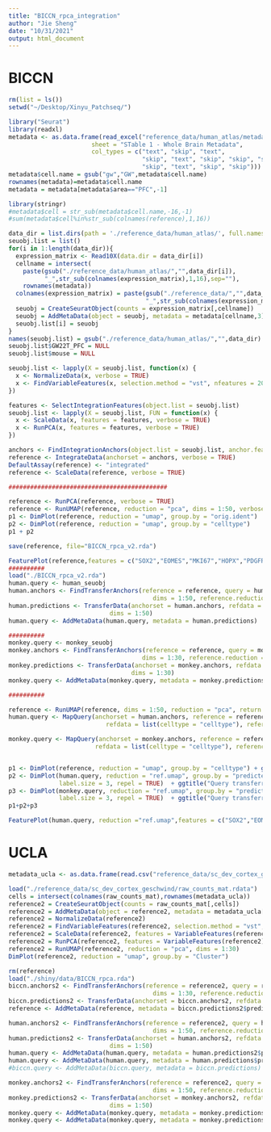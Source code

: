 ```yaml
---
title: "BICCN_rpca_integration"
author: "Jie Sheng"
date: "10/31/2021"
output: html_document
---
```


# BICCN
```r
rm(list = ls())
setwd("~/Desktop/Xinyu_Patchseq/")

library("Seurat")
library(readxl)
metadata <- as.data.frame(read_excel("reference_data/human_atlas/metadata.xlsx", 
                       sheet = "STable 1 - Whole Brain Metadata", 
                       col_types = c("text", "skip", "text",
                                     "skip", "text", "skip", "skip", "skip", 
                                     "skip", "text", "skip", "skip")))
metadata$cell.name = gsub("gw","GW",metadata$cell.name)
rownames(metadata)=metadata$cell.name
metadata = metadata[metadata$area=="PFC",-1]

library(stringr)
#metadata$cell = str_sub(metadata$cell.name,-16,-1)
#sum(metadata$cell%in%str_sub(colnames(reference),1,16))

data_dir = list.dirs(path = './reference_data/human_atlas/', full.names = TRUE, recursive = TRUE)[-1]
seuobj.list = list()
for(i in 1:length(data_dir)){
  expression_matrix <- Read10X(data.dir = data_dir[i])
  cellname = intersect(
    paste(gsub("./reference_data/human_atlas/","",data_dir[i]),
          "_",str_sub(colnames(expression_matrix),1,16),sep=""),
    rownames(metadata))
  colnames(expression_matrix) = paste(gsub("./reference_data/","",data_dir[i]),
                                      "_",str_sub(colnames(expression_matrix),1,16),sep="")
  seuobj = CreateSeuratObject(counts = expression_matrix[,cellname])
  seuobj = AddMetaData(object = seuobj, metadata = metadata[cellname,3], col.name = 'celltype')
  seuobj.list[i] = seuobj
}
names(seuobj.list) = gsub("./reference_data/human_atlas/","",data_dir)
seuobj.list$GW22T_PFC = NULL
seuobj.list$mouse = NULL

seuobj.list <- lapply(X = seuobj.list, function(x) {
  x <- NormalizeData(x, verbose = TRUE)
  x <- FindVariableFeatures(x, selection.method = "vst", nfeatures = 2000, verbose = TRUE)
})

features <- SelectIntegrationFeatures(object.list = seuobj.list)
seuobj.list <- lapply(X = seuobj.list, FUN = function(x) {
  x <- ScaleData(x, features = features, verbose = TRUE)
  x <- RunPCA(x, features = features, verbose = TRUE)
})

anchors <- FindIntegrationAnchors(object.list = seuobj.list, anchor.features = features, verbose = TRUE, reduction = "rpca")
reference <- IntegrateData(anchorset = anchors, verbose = TRUE)
DefaultAssay(reference) <- "integrated"
reference <- ScaleData(reference, verbose = TRUE)

############################################

reference <- RunPCA(reference, verbose = TRUE)
reference <- RunUMAP(reference, reduction = "pca", dims = 1:50, verbose = TRUE)
p1 <- DimPlot(reference, reduction = "umap", group.by = "orig.ident")
p2 <- DimPlot(reference, reduction = "umap", group.by = "celltype")
p1 + p2

save(reference, file="BICCN_rpca_v2.rda")

FeaturePlot(reference,features = c("SOX2","EOMES","MKI67","HOPX","PDGFRA","AQP4","BCL11B","SATB2","NEUROD6","DLX6-AS1"))
##########
load("./BICCN_rpca_v2.rda")
human.query <- human_seuobj
human.anchors <- FindTransferAnchors(reference = reference, query = human.query,
                                        dims = 1:50, reference.reduction = "pca")
human.predictions <- TransferData(anchorset = human.anchors, refdata = reference$celltype,
                            dims = 1:50)
human.query <- AddMetaData(human.query, metadata = human.predictions)

##########
monkey.query <- monkey_seuobj
monkey.anchors <- FindTransferAnchors(reference = reference, query = monkey.query,
                                     dims = 1:30, reference.reduction = "pca")
monkey.predictions <- TransferData(anchorset = monkey.anchors, refdata = reference$celltype,
                                  dims = 1:30)
monkey.query <- AddMetaData(monkey.query, metadata = monkey.predictions)

##########

reference <- RunUMAP(reference, dims = 1:50, reduction = "pca", return.model = TRUE)
human.query <- MapQuery(anchorset = human.anchors, reference = reference, query = human.query,
                           refdata = list(celltype = "celltype"), reference.reduction = "pca", reduction.model = "umap")

monkey.query <- MapQuery(anchorset = monkey.anchors, reference = reference, query = monkey.query,
                        refdata = list(celltype = "celltype"), reference.reduction = "pca", reduction.model = "umap")


p1 <- DimPlot(reference, reduction = "umap", group.by = "celltype") + ggtitle("Reference annotations (BICCN)")
p2 <- DimPlot(human.query, reduction = "ref.umap", group.by = "predicted.celltype", label = TRUE,
              label.size = 3, repel = TRUE)  + ggtitle("Query transferred labels (Human)")
p3 <- DimPlot(monkey.query, reduction = "ref.umap", group.by = "predicted.celltype", label = TRUE,
              label.size = 3, repel = TRUE)  + ggtitle("Query transferred labels (Monkey)")
p1+p2+p3

FeaturePlot(human.query, reduction ="ref.umap",features = c("SOX2","EOMES","MKI67","HOPX","PDGFRA","AQP4","BCL11B","SATB2","NEUROD6","DLX6-AS1"))
```

# UCLA
```r
metadata_ucla <- as.data.frame(read.csv("reference_data/sc_dev_cortex_geschwind/cell_metadata.csv",row.names = 1))

load("./reference_data/sc_dev_cortex_geschwind/raw_counts_mat.rdata")
cells = intersect(colnames(raw_counts_mat),rownames(metadata_ucla))
reference2 = CreateSeuratObject(counts = raw_counts_mat[,cells])
reference2 = AddMetaData(object = reference2, metadata = metadata_ucla[cells,],col.name = colnames(metadata_ucla))
reference2 = NormalizeData(reference2)
reference2 = FindVariableFeatures(reference2, selection.method = "vst", nfeatures = 2000)
reference2 = ScaleData(reference2, features = VariableFeatures(reference2))
reference2 = RunPCA(reference2, features = VariableFeatures(reference2))
reference2 = RunUMAP(reference2, reduction = "pca", dims = 1:30)
DimPlot(reference2, reduction = "umap", group.by = "Cluster")
```



```r
rm(reference)
load("./shiny/data/BICCN_rpca.rda")
biccn.anchors2 <- FindTransferAnchors(reference = reference2, query = reference,
                                        dims = 1:30, reference.reduction = "pca")
biccn.predictions2 <- TransferData(anchorset = biccn.anchors2, refdata = reference2$Cluster, dims = 1:30)
reference <- AddMetaData(reference, metadata = biccn.predictions2$predicted.id, col.name="pred2.celltype")

```

```r
human.anchors2 <- FindTransferAnchors(reference = reference2, query = human.query,
                                        dims = 1:50, reference.reduction = "pca")
human.predictions2 <- TransferData(anchorset = human.anchors2, refdata = reference2$Cluster,
                            dims = 1:50)
human.query <- AddMetaData(human.query, metadata = human.predictions2$predicted.id, col.name="pred2.celltype")
human.query <- AddMetaData(human.query, metadata = human.predictions$predicted.id, col.name="pred1.celltype")
#biccn.query <- AddMetaData(biccn.query, metadata = biccn.predictions)
```


```r
monkey.anchors2 <- FindTransferAnchors(reference = reference2, query = monkey.query,
                                        dims = 1:50, reference.reduction = "pca")
monkey.predictions2 <- TransferData(anchorset = monkey.anchors2, refdata = reference2$Cluster,
                            dims = 1:50)
monkey.query <- AddMetaData(monkey.query, metadata = monkey.predictions2$predicted.id, col.name="pred2.celltype")
monkey.query <- AddMetaData(monkey.query, metadata = monkey.predictions$predicted.id, col.name="pred1.celltype")
```
